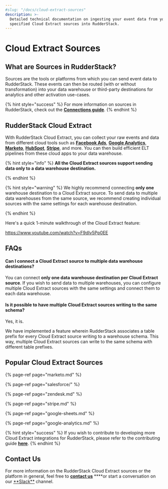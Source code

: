 ```yaml
---
#slug: "/docs/cloud-extract-sources"
description: >-
  Detailed technical documentation on ingesting your event data from your
  specified Cloud Extract sources into RudderStack.
---
```


# Cloud Extract Sources

## What are Sources in RudderStack?

Sources are the tools or platforms from which you can send event data to RudderStack. These events can then be routed \(with or without transformation\) into your data warehouse or third-party destinations for analytics and other activation use-cases.

{% hint style="success" %}
For more information on sources in RudderStack, check out the [**Connections
guide**](https://docs.rudderstack.com/connections).
{% endhint %}

## RudderStack Cloud Extract

With RudderStack Cloud Extract, you can collect your raw events and data from different cloud tools such as [**Facebook Ads**](https://www.facebook.com/business/ads), [**Google Analytics**](https://analytics.google.com/), [**Marketo**](https://www.marketo.com/), [**HubSpot**](https://www.hubspot.com/), [**Stripe**](stripe.md), and more. You can then build efficient ELT pipelines from these cloud apps to your data warehouse.

{% hint style="info" %}
**All the Cloud Extract sources support sending data only to a data warehouse destination.**

{% endhint %}

{% hint style="warning" %}
We highly recommend connecting **only one** warehouse destination to a Cloud Extract source. To send data to multiple data warehouses from the same source, we recommend creating individual sources with the same settings for each warehouse destination.

{% endhint %}

Here's a quick 1-minute walkthrough of the Cloud Extract feature:

https://www.youtube.com/watch?v=F9dIv5Pp0EE

## FAQs

#### Can I connect a Cloud Extract source to multiple data warehouse destinations?

You can connect **only one data warehouse destination per Cloud Extract source**. If you wish to send data to multiple warehouses, you can configure multiple Cloud Extract sources with the same settings and connect them to each data warehouse.

#### Is it possible to have multiple Cloud Extract sources writing to the same schema?

Yes, it is.

We have implemented a feature wherein RudderStack associates a table prefix for every Cloud Extract source writing to a warehouse schema. This way, multiple Cloud Extract sources can write to the same schema with different table prefixes.

## Popular Cloud Extract Sources

{% page-ref page="marketo.md" %}

{% page-ref page="salesforce/" %}

{% page-ref page="zendesk.md" %}

{% page-ref page="stripe.md" %}

{% page-ref page="google-sheets.md" %}

{% page-ref page="google-analytics.md" %}

{% hint style="success" %}
If you wish to contribute to developing more Cloud Extract integrations for
RudderStack, please refer to the contributing guide
[**here**](../user-guides/how-to-guides/how-to-submit-an-integration-pull-request.md).
{% endhint %}

## Contact Us

For more information on the RudderStack Cloud Extract sources or the platform in general, feel free to [**contact us**](mailto:%20contact@rudderstack.com) \***\*or start a conversation on our [**Slack\*\*](https://resources.rudderstack.com/join-rudderstack-slack) channel.
